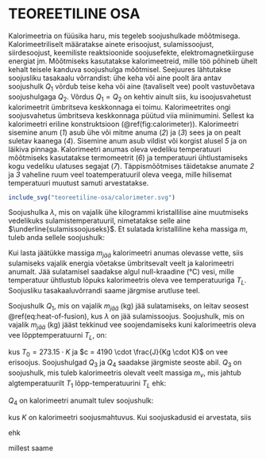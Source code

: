# TEOREETILINE OSA

Kalorimeetria on füüsika haru, mis tegeleb soojushulkade mõõtmisega.
Kalorimeetriliselt määratakse ainete erisoojust, sulamissoojust,
siirdesoojust, keemiliste reaktsioonide soojusefekte,
elektromagnetkiirguse energiat jm. Mõõtmiseks kasutatakse
kalorimeetreid, mille töö põhineb ühelt kehalt teisele kanduva
soojushulga mõõtmisel. Seejuures lähtutakse soojusliku tasakaalu
võrrandist: ühe keha või aine poolt ära antav soojushulk $Q_1$ võrdub
teise keha või aine (tavaliselt vee) poolt vastuvõetava soojushulgaga
$Q_2$. Võrdus $Q_1 = Q_2$ on kehtiv ainult siis, ku isoojusvahetust
kalorimeetrit ümbritseva keskkonnaga ei toimu. Kalorimeetrites ongi
soojusvahetus ümbritseva keskkonnaga püütud viia miinimumini. Sellest ka
kalorimeetri eriline konstruktsioon (\@ref(fig:calorimeter)).
Kalorimeetri sisemine anum (*1*) asub ühe või mitme anuma (*2*) ja (*3*)
sees ja on pealt suletav kaanega (*4*). Sisemine anum asub vildist või
korgist alusel *5* ja on läikiva pinnaga. Kalorimeetri anumas oleva
vedeliku temperatuuri mõõtmiseks kasutatakse termomeetrit (*6*) ja
temperatuuri ühtlustamiseks kogu vedeliku ulatuses segajat (*7*).
Täppismõõtmises täidetakse anumate *2* ja *3* vaheline ruum veel
toatemperatuuril oleva veega, mille hilisemat temperatuuri muutust
samuti arvestatakse.

```r
include_svg("teoreetiline-osa/calorimeter.svg")
```

Soojushulka $\lambda$, mis on vajalik ühe kilogrammi kristallilise aine
muutmiseks vedelikuks sulamistemperatuuril, nimetatakse selle aine
$\underline{sulamissoojuseks}$. Et sulatada kristalliline keha massiga
*m*, tuleb anda sellele soojushulk:

```{=tex}
\begin{equation}
Q_1 = \lambda \cdot m
(\#eq:heat-of-fusion)
\end{equation}
```
Kui lasta jäätükke massiga $m_{jää}$ kalorimeetri anumas olevasse vette,
siis sulamiseks vajalik energia võetakse ümbritsevalt veelt ja
kalorimeetri anumalt. Jää sulatamisel saadakse algul null-kraadine (°C)
vesi, mille temperatuur ühtlustub lõpuks kalorimeetris oleva vee
temperatuuriga $T_L$. Soojusliku tasakaaluvõrrandi saame järgmise
arutluse teel.

Soojushulk $Q_1$, mis on vajalik $m_{jää}$ (kg) jää sulatamiseks, on
leitav seosest \@ref(eq:heat-of-fusion), kus $\lambda$ on jää
sulamissoojus. Soojushulk, mis on vajalik $m_{jää}$ (kg) jääst tekkinud
vee soojendamiseks kuni kalorimeetris oleva vee lõpptemperatuurni $T_L$,
on:

```{=tex}
\begin{equation}
Q_2 = c \cdot m_{jää} \cdot (T_L - T_0),
(\#eq:heat-2)
\end{equation}
```
kus $T_0 = 273.15 \cdot K$ ja $c = 4190 \cdot \frac{J}{Kg \cdot K}$ on
vee erisoojus. Soojushulgad $Q_3$ ja $Q_4$ saadakse järgmiste seoste
abil. $Q_3$ on soojushulk, mis tuleb kalorimeetris olevalt veelt massiga
$m_v$, mis jahtub algtemperatuurilt $T_1$ lõpp-temperatuurini $T_L$ ehk:

```{=tex}
\begin{equation}
Q_3 = c \cdot m_{v} \cdot (T_1 - T_L),
(\#eq:heat-3)
\end{equation}
```
$Q_4$ on kalorimeetri anumalt tulev soojushulk:

```{=tex}
\begin{equation}
Q_4 = K \cdot (T_1 - T_L),
(\#eq:heat-4)
\end{equation}
```
kus *K* on kalorimeetri soojusmahtuvus. Kui soojuskadusid ei arvestata,
siis

```{=tex}
\begin{equation}
Q_1 + Q_2 = Q_3 + Q_4
(\#eq:sum-of-heat)
\end{equation}
```
ehk

```{=tex}
\begin{equation}
\lambda \cdot m_{jää} + c \cdot m_{jää} \cdot (T_L - T_0) = c \cdot m_{v} \cdot (T_1 - T_L) + K \cdot (T_1 - T_L),
(\#eq:sum-of-heat-expanded)
\end{equation}
```
millest saame

```{=tex}
\begin{equation}
\lambda = \frac{c \cdot m_{v} \cdot (T_1 - T_L) + K \cdot (T_1 - T_L)}{m_{jää}}.
(\#eq:heat-of-ice)
\end{equation}
```
